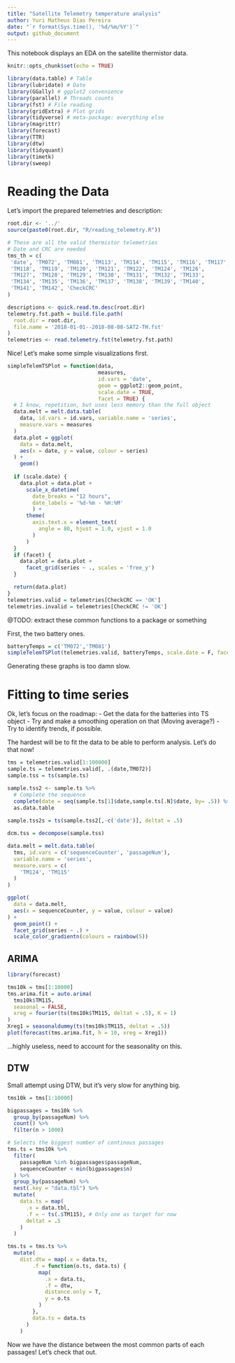 ```yaml
---
title: "Satellite Telemetry temperature analysis"
author: Yuri Matheus Dias Pereira
date: "`r format(Sys.time(), '%d/%m/%Y')`"
output: github_document
---
```


This notebook displays an EDA on the satellite thermistor data.

```r
knitr::opts_chunk$set(echo = TRUE)
```

```r
library(data.table) # Table
library(lubridate) # Date
library(GGally) # ggplot2 convenience
library(parallel) # Threads counts
library(fst) # File reading
library(gridExtra) # Plot grids
library(tidyverse) # meta-package: everything else
library(magrittr)
library(forecast)
library(TTR)
library(dtw)
library(tidyquant)
library(timetk)
library(sweep)
```

# Reading the Data

Let's import the prepared telemetries and description:

```r
root.dir <- '../'
source(paste0(root.dir, "R/reading_telemetry.R"))

# These are all the valid thermistor telemetries
# Date and CRC are needed
tms_th = c(
 'date', 'TM072', 'TM081', 'TM113', 'TM114', 'TM115', 'TM116', 'TM117',
 'TM118', 'TM119', 'TM120', 'TM121', 'TM122', 'TM124', 'TM126',
 'TM127', 'TM128', 'TM129', 'TM130', 'TM131', 'TM132', 'TM133',
 'TM134', 'TM135', 'TM136', 'TM137', 'TM138', 'TM139', 'TM140',
 'TM141', 'TM142', 'CheckCRC'
)

descriptions <- quick.read.tm.desc(root.dir)
telemetry.fst.path = build.file.path(
  root.dir = root.dir,
  file.name = '2018-01-01--2018-08-08-SAT2-TH.fst'
)
telemetries <- read.telemetry.fst(telemetry.fst.path)
```

Nice! Let's make some simple visualizations first.

```r
simpleTelemTSPlot = function(data,
                             measures,
                             id.vars = 'date',
                             geom = ggplot2::geom_point,
                             scale.date = TRUE,
                             facet = TRUE) {
  # I know, repetition, but uses less memory than the full object
  data.melt = melt.data.table(
    data, id.vars = id.vars, variable.name = 'series',
    measure.vars = measures
  )
  data.plot = ggplot(
    data = data.melt,
    aes(x = date, y = value, colour = series)
  ) +
    geom()
  
  if (scale.date) {
    data.plot = data.plot + 
      scale_x_datetime(
        date_breaks = "12 hours",
        date_labels = '%d-%m - %H:%M'
        ) +
      theme(
        axis.text.x = element_text(
          angle = 80, hjust = 1.0, vjust = 1.0
        )
      )
  }
  if (facet) {
    data.plot = data.plot + 
      facet_grid(series ~ ., scales = 'free_y')
  }

  return(data.plot)
}
telemetries.valid = telemetries[CheckCRC == 'OK']
telemetries.invalid = telemetries[CheckCRC != 'OK']
```

@TODO: extract these common functions to a package or something

First, the two battery ones.

```r
batteryTemps = c('TM072','TM081')
simpleTelemTSPlot(telemetries.valid, batteryTemps, scale.date = F, facet = F)
```

Generating these graphs is too damn slow.


# Fitting to time series

Ok, let's focus on the roadmap:
- Get the data for the batteries into TS object
- Try and make a smoothing operation on that (Moving average?)
- Try to identify trends, if possible.

The hardest will be to fit the data to be able to perform analysis. Let's do that now!

```r
tms = telemetries.valid[1:100000]
sample.ts = telemetries.valid[, .(date,TM072)]
sample.tss = ts(sample.ts)

sample.tss2 <- sample.ts %>%
  # Complete the sequence
  complete(date = seq(sample.ts[1]$date,sample.ts[.N]$date, by= .5)) %>%
  as.data.table
  
sample.tss2s = ts(sample.tss2[,-c('date')], deltat = .5)

dcm.tss = decompose(sample.tss)

```

```r
data.melt = melt.data.table(
  tms, id.vars = c('sequenceCounter', 'passageNum'),
  variable.name = 'series',
  measure.vars = c(
    'TM124', 'TM115'
  )
)

ggplot(
  data = data.melt,
  aes(x = sequenceCounter, y = value, colour = value)
) +
  geom_point() + 
  facet_grid(series ~ .) +
  scale_color_gradientn(colours = rainbow(5))
```

## ARIMA

```r
library(forecast)

tms10k = tms[1:10000]
tms.arima.fit = auto.arima(
  tms10k$TM115,
  seasonal = FALSE,
  xreg = fourier(ts(tms10k$TM115, deltat = .5), K = 1)
)
Xreg1 = seasonaldummy(ts(tms10k$TM115, deltat = .5))
plot(forecast(tms.arima.fit, h = 10, xreg = Xreg1))

```

...highly useless, need to account for the seasonality on this.


## DTW

Small attempt using DTW, but it's very slow for anything big.

```r
tms10k = tms[1:10000]

bigpassages = tms10k %>%
  group_by(passageNum) %>%
  count() %>%
  filter(n > 1000)

# Selects the biggest number of continous passages
tms.ts = tms10k %>%
  filter(
    passageNum %in% bigpassages$passageNum,
    sequenceCounter < min(bigpassages$n)
  ) %>%
  group_by(passageNum) %>%
  nest(.key = "data.tbl") %>%
  mutate(
    data.ts = map(
      .x = data.tbl,
      .f = ~ ts(.$TM115), # Only one as target for now
      deltat = .5
    )
  )

tms.ts = tms.ts %>%
  mutate(
    dist.dtw = map(.x = data.ts,
        .f = function(o.ts, data.ts) {
          map(
            .x = data.ts,
            .f = dtw,
            distance.only = T,
            y = o.ts
          )
        },
        data.ts = data.ts
      )
    )
```

Now we have the distance between the most common parts of each passages! Let's check that out.

```r
```

